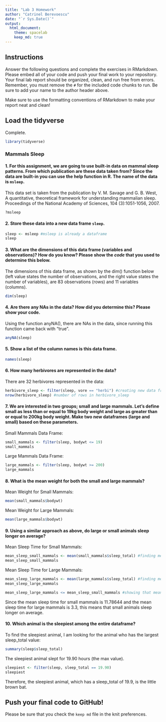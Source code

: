 ```yaml
---
title: "Lab 3 Homework"
author: "Catrinel Berevoescu"
date: "`r Sys.Date()`"
output:
  html_document: 
    theme: spacelab
    keep_md: true
---
```


## Instructions
Answer the following questions and complete the exercises in RMarkdown. Please embed all of your code and push your final work to your repository. Your final lab report should be organized, clean, and run free from errors. Remember, you must remove the `#` for the included code chunks to run. Be sure to add your name to the author header above.  

Make sure to use the formatting conventions of RMarkdown to make your report neat and clean!  

## Load the tidyverse   

Complete. 

```r
library(tidyverse)
```

### Mammals Sleep   

#### 1. For this assignment, we are going to use built-in data on mammal sleep patterns. From which publication are these data taken from? Since the data are built-in you can use the help function in R. The name of the data is `msleep`.   

This data set is taken from the publication by V. M. Savage and G. B. West, A quantitative, theoretical framework for understanding mammalian sleep. Proceedings of the National Academy of Sciences, 104 (3):1051-1056, 2007.

```r
?msleep
```

#### 2. Store these data into a new data frame `sleep`.   

```r
sleep <- msleep #msleep is already a dataframe
sleep
```

#### 3. What are the dimensions of this data frame (variables and observations)? How do you know? Please show the *code* that you used to determine this below.   

The dimensions of this data frame, as shown by the dim() function below (left value states the number of observations, and the right value states the number of variables), are 83 observations (rows) and 11 variables (columns).  

```r
dim(sleep) 
```

#### 4. Are there any NAs in the data? How did you determine this? Please show your code.   

Using the function anyNA(), there are NAs in the data, since running this function came back with "true".  

```r
anyNA(sleep)
```

#### 5. Show a list of the column names is this data frame.     

```r
names(sleep)
```

#### 6. How many herbivores are represented in the data?     

There are 32 herbivores represented in the data:

```r
herbivore_sleep <- filter(sleep, vore == "herbi") #creating new data frame with only herbivores
nrow(herbivore_sleep) #number of rows in herbivore_sleep
```

#### 7. We are interested in two groups; small and large mammals. Let's define small as less than or equal to 19kg body weight and large as greater than or equal to 200kg body weight. Make two new dataframes (large and small) based on these parameters.   

Small Mammals Data Frame:  

```r
small_mammals <- filter(sleep, bodywt <= 19)
small_mammals
```

Large Mammals Data Frame:  

```r
large_mammals <- filter(sleep, bodywt >= 200)
large_mammals
```

#### 8. What is the mean weight for both the small and large mammals?   

Mean Weight for Small Mammals:  

```r
mean(small_mammals$bodywt)
```

Mean Weight for Large Mammals:  

```r
mean(large_mammals$bodywt)
```

#### 9. Using a similar approach as above, do large or small animals sleep longer on average?   
Mean Sleep Time for Small Mammals:  

```r
mean_sleep_small_mammals <- mean(small_mammals$sleep_total) #finding mean of sleep_total column for small_mammal data frame
mean_sleep_small_mammals
```

Mean Sleep Time for Large Mammals:  

```r
mean_sleep_large_mammals <- mean(large_mammals$sleep_total) #finding mean of sleep_total column for large_mammal data frame
mean_sleep_large_mammals
```

```r
mean_sleep_large_mammals <= mean_sleep_small_mammals #showing that mean sleep time for small mammals is larger than the sleep time for large mammals
```

Since the mean sleep time for small mammals is 11.78644 and the mean sleep time for large mammals is 3.3, this means that small animals sleep longer on average.  

#### 10. Which animal is the sleepiest among the entire dataframe?

To find the sleepiest animal, I am looking for the animal who has the largest sleep_total value:  

```r
summary(sleep$sleep_total)
```

The sleepiest animal slept for 19.90 hours (the max value).  

```r
sleepiest <- filter(sleep, sleep_total == 19.90)
sleepiest
```

Therefore, the sleepiest animal, which has a sleep_total of 19.9, is the little brown bat.  

## Push your final code to GitHub!
Please be sure that you check the `keep md` file in the knit preferences.   